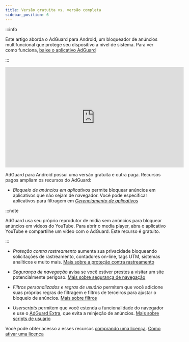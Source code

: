 ```yaml
---
title: Versão gratuita vs. versão completa
sidebar_position: 6
---
```


:::info

Este artigo aborda o AdGuard para Android, um bloqueador de anúncios multifuncional que protege seu dispositivo a nível de sistema. Para ver como funciona, [baixe o aplicativo AdGuard](https://agrd.io/download-kb-adblock)

:::

<iframe width="560" height="315" src="https://www.youtube-nocookie.com/embed/xNOeHpZgjFo" title="YouTube video player" frameborder="0" allow="accelerometer; autoplay; clipboard-write; encrypted-media; gyroscope; picture-in-picture" allowfullscreen></iframe>

AdGuard para Android possui uma versão gratuita e outra paga. Recursos pagos ampliam os recursos do AdGuard:

- _Bloqueio de anúncios em aplicativos_ permite bloquear anúncios em aplicativos que não sejam de navegador. Você pode especificar aplicativos para filtragem em [_Gerenciamento de aplicativos_](/adguard-for-android/features/app-management)

:::note

AdGuard usa seu próprio reprodutor de mídia sem anúncios para bloquear anúncios em vídeos do YouTube. Para abrir o media player, abra o aplicativo YouTube e compartilhe um vídeo com o AdGuard. Este recurso é gratuito.

:::

- _Proteção contra rastreamento_ aumenta sua privacidade bloqueando solicitações de rastreamento, contadores on-line, tags UTM, sistemas analíticos e muito mais. [Mais sobre a proteção contra rastreamento](/adguard-for-android/features/protection/tracking-protection)

- _Segurança de navegação_ avisa se você estiver prestes a visitar um site potencialmente perigoso. [Mais sobre segurança de navegação](/adguard-for-android/features/protection/browsing-security)

- _Filtros personalizados e regras de usuário_ permitem que você adicione suas próprias regras de filtragem e filtros de terceiros para ajustar o bloqueio de anúncios. [Mais sobre filtros](/adguard-for-android/features/settings#filters)

- _Userscripts_ permitem que você estenda a funcionalidade do navegador e use o [AdGuard Extra](/adguard-for-android/features/settings#adguard-extra), que evita a reinjeção de anúncios. [Mais sobre scripts de usuário](/adguard-for-android/features/settings#userscripts)

Você pode obter acesso a esses recursos [comprando uma licença](https://adguard.com/license.html). [Como ativar uma licença](/general/license/activation/#activating-adguard-for-android)
